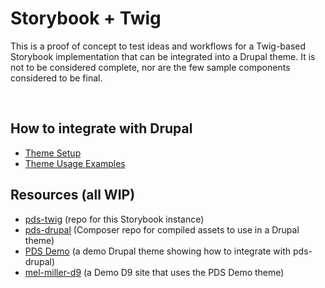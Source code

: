 <Meta title='Introduction' />

# Storybook + Twig

This is a proof of concept to test ideas and workflows for a Twig-based Storybook implementation that can be integrated into a Drupal theme. It is not to be considered complete, nor are the few sample components considered to be final.

<br />

## How to integrate with Drupal

- [Theme Setup](/story/drupal-theme-setup--page)
- [Theme Usage Examples](/story/drupal-theme-usage-examples--page)

## Resources (all WIP)

- [pds-twig](https://github.com/mel-miller/pds-twig) (repo for this Storybook instance)
- [pds-drupal](https://github.com/mel-miller/pds-drupal) (Composer repo for compiled assets to use in a Drupal theme)
- [PDS Demo](https://github.com/mel-miller/pds_demo) (a demo Drupal theme showing how to integrate with pds-drupal)
- [mel-miller-d9](https://live-mel-miller-d9.pantheonsite.io/) (a Demo D9 site that uses the PDS Demo theme)
